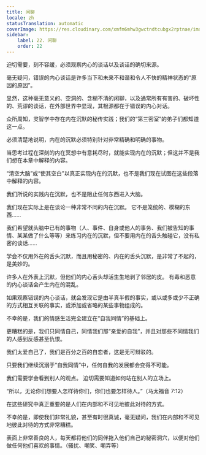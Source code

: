 ```yaml
---
title: 闲聊
locale: zh
statusTranslation: automatic
coverImage: https://res.cloudinary.com/xmfm6mhw3gwctndtcubgx2rptnae/image/upload/v1740468922/small_cover_tratado_de_psicologia_revolucionaria_a4c0dca4e0.webp
sidebar:
    label: 22. 闲聊
    order: 22
---
```

迫切需要，刻不容缓，必须观察内心的谈话以及谈话的确切来源。

毫无疑问，错误的内心谈话是许多当下和未来不和谐和令人不快的精神状态的“原因的原因”。

显然，这种毫无意义的、空洞的、含糊不清的闲聊，以及通常所有有害的、破坏性的、荒谬的谈话，在外部世界中显现，其根源都在于错误的内心对话。

众所周知，灵智学中存在内在沉默的秘传实践；我们的“第三密室”的弟子们都知道这一点。

必须清楚地说明，内在的沉默必须特别针对非常精确和明确的事物。

当思考过程在深刻的内在冥想中有意耗尽时，就能实现内在的沉默；但这并不是我们想在本章中解释的内容。

“清空大脑”或“使其空白”以真正实现内在的沉默，也不是我们现在试图在这些段落中解释的内容。

我们所说的实践内在沉默，也不是阻止任何东西进入大脑。

我们现在实际上是在谈论一种非常不同的内在沉默。 它不是笼统的、模糊的东西……

我们希望就头脑中已有的事物（人、事件、自身或他人的事务、我们被告知的事情、某某做了什么等等）来练习内在的沉默，但不要用内在的舌头触碰它，没有私密的谈话……

学会不仅用外在的舌头沉默，而且用秘密的、内在的舌头沉默，是非常了不起的，是美妙的。

许多人在外表上沉默，但他们的内心舌头却活生生地剥了邻居的皮。 有毒和恶意的内心谈话会产生内在的混乱。

如果观察错误的内心谈话，就会发现它是由半真半假的事实，或以或多或少不正确的方式相互关联的事实，或添加或省略的某些事物组成的。

不幸的是，我们的情感生活完全建立在“自我同情”的基础上。

更糟糕的是，我们只同情自己，同情我们那“亲爱的自我”，并且对那些不同情我们的人感到反感甚至仇恨。

我们太爱自己了，我们是百分之百的自恋者，这是无可辩驳的。

只要我们继续沉溺于“自我同情”中，任何自我的发展都会变得不可能。

我们需要学会看到别人的观点。 迫切需要知道如何站在别人的立场上。

“所以，无论你们想要人怎样待你们，你们也要怎样待人。”（马太福音 7:12）

在这些研究中真正重要的是人们在内部和不可见地彼此对待的方式。

不幸的是，即使我们非常礼貌，甚至有时很真诚，毫无疑问，我们在内部和不可见地彼此对待的方式非常糟糕。

表面上非常善良的人，每天都将他们的同伴拖入他们自己的秘密洞穴，以便对他们做任何他们喜欢的事情。（骚扰、嘲笑、嘲弄等）

